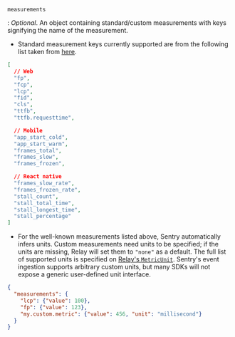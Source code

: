 `measurements`

: _Optional_. An object containing standard/custom measurements with keys signifying the name of the measurement.

- Standard measurement keys currently supported are from the following list taken from [here](https://github.com/getsentry/sentry/blob/a8c960a933d2ded5225841573d8fc426a482ca9c/static/app/utils/discover/fields.tsx#L654-L676).

```json
[
  // Web
  "fp",
  "fcp",
  "lcp",
  "fid",
  "cls",
  "ttfb",
  "ttfb.requesttime",

  // Mobile
  "app_start_cold",
  "app_start_warm",
  "frames_total",
  "frames_slow",
  "frames_frozen",

  // React native
  "frames_slow_rate",
  "frames_frozen_rate",
  "stall_count",
  "stall_total_time",
  "stall_longest_time",
  "stall_percentage"
]
```

- For the well-known measurements listed above, Sentry automatically infers units. Custom measurements need units to be specified; if the units are missing, Relay will set them to `"none"` as a default. The full list of supported units is specified on [Relay's `MetricUnit`](https://getsentry.github.io/relay/relay_metrics/enum.MetricUnit.html). Sentry's event ingestion supports arbitrary custom units, but many SDKs will not expose a generic user-defined unit interface.

```json
{
  "measurements": {
    "lcp": {"value": 100},
    "fp": {"value": 123},
    "my.custom.metric": {"value": 456, "unit": "millisecond"}
  }
}
```
